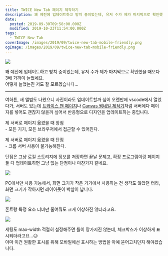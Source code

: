 ```yaml
---
title: TWICE New Tab 페이지 제작하기
description: 꽤 예전에 업데이트하고 방치 중이었는데, 유저 수가 제가 마지막으로 확인했을 때보다 3배 가까이 늘었네요.어떻게 늘었는진 저도 잘 모르겠습니다… 여하튼, 새 앨범도 나왔으니 사진이라도 업데이트할까 싶어 오랜만에 vscode에서 열었다가, 서버도 있는데 트와이스 팬 페이지나 Canvas 썸네일 제작기처럼 서버에다 페이지를 넣어도 괜찮지 않을까 싶어서 반응형으로 디자인을 업데이트하는 중입니다. 제 서버로 페이지 옮겼을 때 장점- 모든 기기, 모든
date:
  posted: 2019-09-30T09:58:00.000Z
  modified: 2019-10-23T11:54:00.000Z
tags:
  - TWICE New Tab
coverImage: /images/2019/09/twice-new-tab-mobile-friendly.png
ogImage: /images/2019/09/twice-new-tab-mobile-friendly.png
---
```


![](/images/2019/09/twice-new-tab-statistics.png)

꽤 예전에 업데이트하고 방치 중이었는데, 유저 수가 제가 마지막으로 확인했을 때보다 3배 가까이 늘었네요.  
어떻게 늘었는진 저도 잘 모르겠습니다…

---

여하튼, 새 앨범도 나왔으니 사진이라도 업데이트할까 싶어 오랜만에 vscode에서 열었다가, 서버도 있는데 [트와이스 팬 페이지](/twice/)나 [Canvas 썸네일 제작기](/canvas-thumbnail-maker)처럼 서버에다 페이지를 넣어도 괜찮지 않을까 싶어서 반응형으로 디자인을 업데이트하는 중입니다.

제 서버로 페이지 옮겼을 때 장점  
\- 모든 기기, 모든 브라우저에서 접근할 수 있어진다.

제 서버로 페이지 옮겼을 때 단점  
\- 크롬 서버 사용이 불가능해진다.

단점은 그냥 로컬 스토리지에 정보를 저장하면 끝날 문제고, 확장 프로그램이랑 페이지 둘 다 업데이트하면 그냥 없는 단점이나 마찬가지 같네요.

![](/images/2019/09/twice-new-tab-mobile.png)

PC에서만 사용 가능해서, 화면 크기가 작은 기기에서 사용하는 건 생각도 않았던 터라, 화면 크기가 작아지면 레이아웃이 박살이 납니다.

![](/images/2019/09/twice-new-tab-mobile-friendly.png)

폰트랑 특정 요소 너비만 줄여줘도 크게 이상하진 않더라고요.

![](/images/2019/09/twice-new-tab-mobile-setting-1.png)

세팅도 max-width 적절히 설정해주면 틀이 망가지진 않는데, 체크박스가 이상하게 표시되더라고요…😥  
아마 이건 원활한 표시를 위해 모바일에선 표시하는 방법을 아예 뜯어고치던지 해야겠습니다.